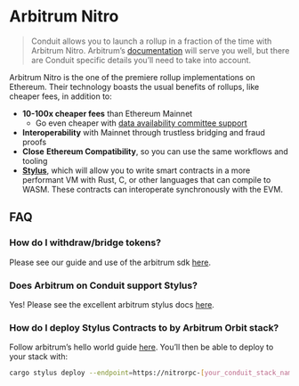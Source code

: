 # Arbitrum Nitro

> Conduit allows you to launch a rollup in a fraction of the time with Arbitrum Nitro. Arbitrum’s [documentation](https://docs.arbitrum.io/inside-arbitrum-nitro) will serve you well, but there are Conduit specific details you’ll need to take into account.

Arbitrum Nitro is the one of the premiere rollup implementations on Ethereum. Their technology boasts the usual benefits of rollups, like cheaper fees, in addition to:

- **10-100x cheaper fees** than Ethereum Mainnet
  - Go even cheaper with [data availability committee support](https://docs.arbitrum.io/inside-anytrust)
- **Interoperability** with Mainnet through trustless bridging and fraud proofs
- **Close** **Ethereum Compatibility**, so you can use the same workflows and tooling
- **[Stylus](https://medium.com/offchainlabs/hello-stylus-6b18fecc3a22)**, which will allow you to write smart contracts in a more performant VM with Rust, C, or other languages that can compile to WASM. These contracts can interoperate synchronously with the EVM.

## FAQ

### How do I withdraw/bridge tokens?

Please see our guide and use of the arbitrum sdk [here](https://github.com/conduitxyz/arbitrum-tutorial).

### Does Arbitrum on Conduit support Stylus?

Yes! Please see the excellent arbitrum stylus docs [here](https://docs.arbitrum.io/stylus/stylus-gentle-introduction).

### How do I deploy Stylus Contracts to by Arbitrum Orbit stack?

Follow arbitrum’s hello world guide [here](https://github.com/OffchainLabs/stylus-hello-world). You’ll then be able to deploy to your stack with:

```bash copy
cargo stylus deploy --endpoint=https://nitrorpc-[your_conduit_stack_name-here].t.conduit.xyz --private-key=[your_private_key_here]
```


<HaveAQuestion />
